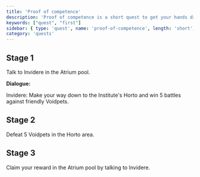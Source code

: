 ```yaml
---
title: 'Proof of competence'
description: 'Proof of competence is a short quest to get your hands dirty with questing.'
keywords: ["quest", "first"]
sidebar: { type: 'quest', name: 'proof-of-competence', length: 'short', location: "Atrium pool & Horto Area", starterNPC: "Invidere", reward: "200xp" }
category: 'quests'
---
```



## Stage 1

Talk to Invidere in the Atrium pool.

**Dialogue:**

Invidere: Make your way down to the Institute's Horto and win 5 battles against friendly Voidpets.

## Stage 2

Defeat 5 Voidpets in the Horto area.

## Stage 3

Claim your reward in the Atrium pool by talking to Invidere.


